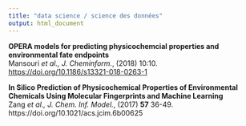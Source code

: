 ---
title: "data science / science des données"
output: html_document
---

**OPERA models for predicting physicochemcial properties and environmental fate endpoints**  
Mansouri *et al., J. Cheminform.*, (2018) 10:10.  
[https://doi.org/10.1186/s13321-018-0263-1](https://doi.org/10.1186/s13321-018-0263-1)  

**In Silico Prediction of Physicochemical Properties of Environmental Chemicals Using Molecular Fingerprints and Machine Learning**  
Zang *et al., J. Chem. Inf. Model.*, (2017) **57** 36-49.   
https://doi.org/10.1021/acs.jcim.6b00625

